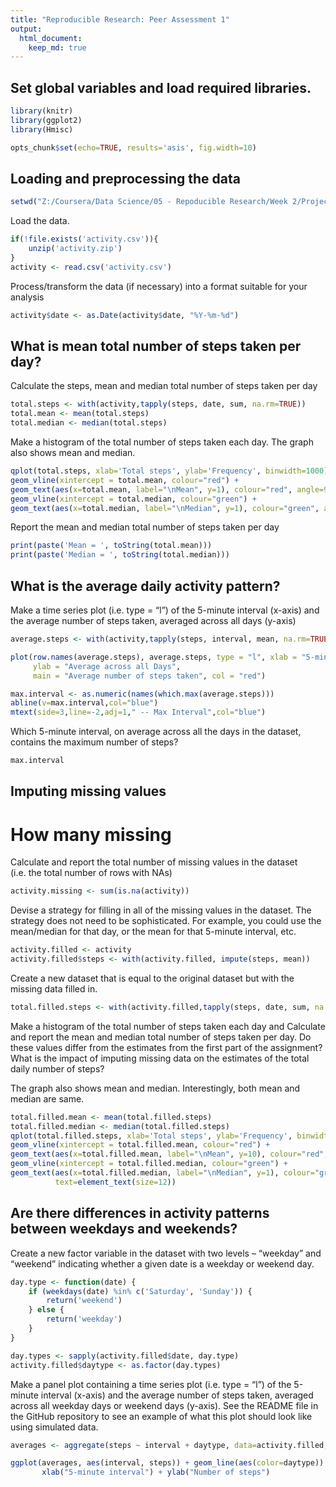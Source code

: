 ```yaml
---
title: "Reproducible Research: Peer Assessment 1"
output: 
  html_document:
    keep_md: true
---
```


## Set global variables and load required libraries.
```r
library(knitr)
library(ggplot2)
library(Hmisc)

opts_chunk$set(echo=TRUE, results='asis', fig.width=10)
```

## Loading and preprocessing the data
```r

setwd("Z:/Coursera/Data Science/05 - Repoducible Research/Week 2/Project 1/RepData_PeerAssessment1")

```

Load the data.
```r
if(!file.exists('activity.csv')){
    unzip('activity.zip')
}
activity <- read.csv('activity.csv')
```	

Process/transform the data (if necessary) into a format suitable for your analysis
```r
activity$date <- as.Date(activity$date, "%Y-%m-%d")
```


## What is mean total number of steps taken per day?
Calculate the steps, mean and median total number of steps taken per day
```r
total.steps <- with(activity,tapply(steps, date, sum, na.rm=TRUE))
total.mean <- mean(total.steps)
total.median <- median(total.steps)
```

Make a histogram of the total number of steps taken each day. The graph also shows mean and median. 
```r
qplot(total.steps, xlab='Total steps', ylab='Frequency', binwidth=1000) +
geom_vline(xintercept = total.mean, colour="red") + 
geom_text(aes(x=total.mean, label="\nMean", y=1), colour="red", angle=90, text=element_text(size=12)) +
geom_vline(xintercept = total.median, colour="green") +
geom_text(aes(x=total.median, label="\nMedian", y=1), colour="green", angle=90, text=element_text(size=12)) 
```

Report the mean and median total number of steps taken per day
```r
print(paste('Mean = ', toString(total.mean)))
print(paste('Median = ', toString(total.median)))
```


## What is the average daily activity pattern?
Make a time series plot (i.e. type = "l") of the 5-minute interval (x-axis) and the average number of steps taken, 
averaged across all days (y-axis)
```r
average.steps <- with(activity,tapply(steps, interval, mean, na.rm=TRUE))

plot(row.names(average.steps), average.steps, type = "l", xlab = "5-min interval", 
     ylab = "Average across all Days", 
     main = "Average number of steps taken", col = "red")

max.interval <- as.numeric(names(which.max(average.steps)))
abline(v=max.interval,col="blue")
mtext(side=3,line=-2,adj=1," -- Max Interval",col="blue")
```

Which 5-minute interval, on average across all the days in the dataset, contains the maximum number of steps?
```r
max.interval
```

## Imputing missing values

# How many missing

Calculate and report the total number of missing values in the dataset (i.e. the total number of rows with NAs)
```r
activity.missing <- sum(is.na(activity))
```

Devise a strategy for filling in all of the missing values in the dataset. The strategy does not need to be sophisticated. 
For example, you could use the mean/median for that day, or the mean for that 5-minute interval, etc.
```r
activity.filled <- activity
activity.filled$steps <- with(activity.filled, impute(steps, mean))
```

Create a new dataset that is equal to the original dataset but with the missing data filled in.
```r
total.filled.steps <- with(activity.filled,tapply(steps, date, sum, na.rm=TRUE))
```

Make a histogram of the total number of steps taken each day and Calculate and report the mean and median total number of 
steps taken per day. Do these values differ from the estimates from the first part of the assignment? What is the impact 
of imputing missing data on the estimates of the total daily number of steps?

The graph also shows mean and median. Interestingly, both mean and median are same.
```r
total.filled.mean <- mean(total.filled.steps)
total.filled.median <- median(total.filled.steps)
qplot(total.filled.steps, xlab='Total steps', ylab='Frequency', binwidth=1000) +
geom_vline(xintercept = total.filled.mean, colour="red") + 
geom_text(aes(x=total.filled.mean, label="\nMean", y=10), colour="red", angle=90, text=element_text(size=12)) +
geom_vline(xintercept = total.filled.median, colour="green") +
geom_text(aes(x=total.filled.median, label="\nMedian", y=1), colour="green", angle=90, 
          text=element_text(size=12)) 
```

## Are there differences in activity patterns between weekdays and weekends?

Create a new factor variable in the dataset with two levels – “weekday” and “weekend” indicating whether a given date is 
a weekday or weekend day.
```r
day.type <- function(date) {
    if (weekdays(date) %in% c('Saturday', 'Sunday')) {
        return('weekend')
    } else {
        return('weekday')
    }
}

day.types <- sapply(activity.filled$date, day.type)
activity.filled$daytype <- as.factor(day.types)
```

Make a panel plot containing a time series plot (i.e. type = "l") of the 5-minute interval (x-axis) and the average number 
of steps taken, averaged across all weekday days or weekend days (y-axis). See the README file in the GitHub repository to 
see an example of what this plot should look like using simulated data.
```r
averages <- aggregate(steps ~ interval + daytype, data=activity.filled, mean)

ggplot(averages, aes(interval, steps)) + geom_line(aes(color=daytype)) + facet_grid(daytype ~ .) + 
       xlab("5-minute interval") + ylab("Number of steps")
```
